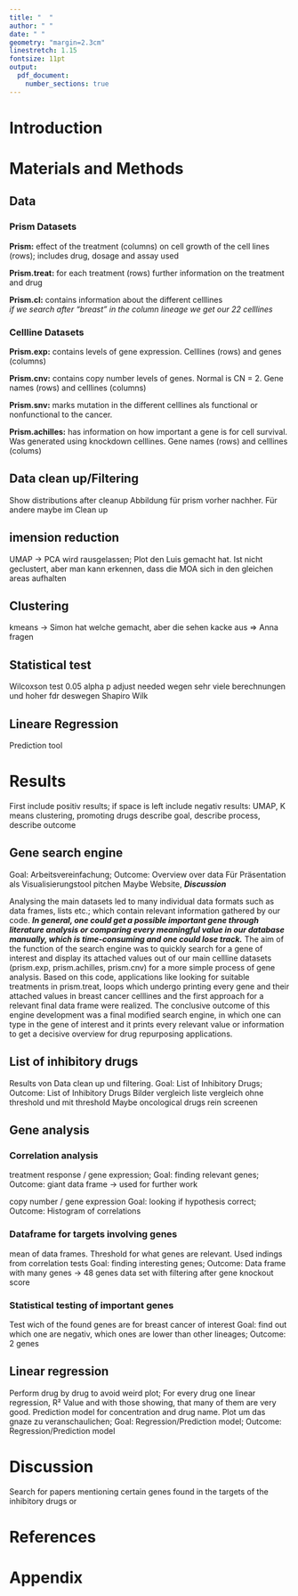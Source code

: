 ```yaml
---
title: "  "
author: " "
date: " "
geometry: "margin=2.3cm"
linestretch: 1.15
fontsize: 11pt
output: 
  pdf_document:
    number_sections: true
---
```


```{=tex}
\pagenumbering{gobble}
\begin{titlepage}
\centering
	{\Large Ruprecht-Karls University of Heidelberg\\
		Faculty of Engineering Sciences\\
		BSc Molecular Biotechnology\\}

	{\vspace{\stretch{3}}}


		{\Huge Drug viability screens for oncological and non-oncological treatments for breast cancer}

		

	

	\vspace{\stretch{3}}
	{\Large Data Science Project Summer Semester 2023}
	
	\vspace{\stretch{0.25}}
	
	{\Large Topic 5 Team 4}

	\vspace{\stretch{0.25}}
	
{\Large Submission date: 17.07.2023}

	\vspace{\stretch{0.75}}

	{\Large
		Luis Herfurth, Aaron Eidenmüller, Sharujan Suthakaran, Simon Westermann  
}

	\vspace{\stretch{1}}

\end{titlepage}

\newpage
\section*{Abstract}
Hier muss das Abstract eingefügt werden


\newpage
\tableofcontents

\newpage
\section*{Abbreviations}





\newpage
\pagenumbering{arabic}
```
# Introduction

# Materials and Methods

## Data 

### Prism Datasets  

**Prism:** effect of the treatment (columns) on cell growth of the cell lines (rows); includes drug, dosage and assay used

**Prism.treat:** for each treatment (rows) further information on the treatment and drug

**Prism.cl:** contains information about the different celllines    
*if we search after "breast" in the column lineage we get our 22 celllines*

### Cellline Datasets  

**Prism.exp:** contains levels of gene expression. Celllines (rows) and genes (columns)

**Prism.cnv:** contains copy number levels of genes. Normal is CN = 2. Gene names (rows) and celllines (columns)

**Prism.snv:** marks mutation in the different celllines als functional or nonfunctional to the cancer.

**Prism.achilles:** has information on how important a gene is for cell survival. Was generated using knockdown celllines. Gene names (rows) and celllines (colums)
   

## Data clean up/Filtering
Show distributions after cleanup
Abbildung für prism vorher nachher. Für andere maybe im Clean up

## imension reduction  
UMAP -> PCA wird rausgelassen; Plot den Luis gemacht hat. Ist nicht geclustert, aber man kann erkennen, dass die MOA sich in den gleichen areas aufhalten

## Clustering
kmeans -> Simon hat welche gemacht, aber die sehen kacke aus => Anna fragen

## Statistical test
Wilcoxson test
0.05 alpha
p adjust needed wegen sehr viele berechnungen und hoher fdr deswegen
Shapiro Wilk

## Lineare Regression
Prediction tool

# Results
First include positiv results; if space is left include negativ results: UMAP, K means clustering, promoting drugs
describe goal, describe process, describe outcome

## Gene search engine
Goal: Arbeitsvereinfachung; Outcome: Overview over data
Für Präsentation als Visualisierungstool pitchen
Maybe Website, ***Discussion***

Analysing the main datasets led to many individual data formats such as data frames, lists etc.; which contain relevant information gathered by our code. ***In general, one could get a possible important gene through literature analysis or comparing every meaningful value in our database manually, which is time-consuming and one could lose track.*** The aim of the function of the search engine was to quickly search for a gene of interest and display its attached values out of our main cellline datasets (prism.exp, prism.achilles, prism.cnv) for a more simple process of gene analysis. Based on this code, applications like looking for suitable treatments in prism.treat, loops which undergo printing every gene and their attached values in breast cancer celllines and the first approach for a relevant final data frame were realized.
The conclusive outcome of this engine development was a final modified search engine, in which one can type in the gene of interest and it prints every relevant value or information to get a decisive overview for drug repurposing applications. 


## List of inhibitory drugs
Results von Data clean up und filtering.
Goal: List of Inhibitory Drugs; Outcome: List of Inhibitory Drugs
Bilder vergleich liste vergleich ohne threshold und mit threshold
Maybe oncological drugs rein screenen

## Gene analysis

### Correlation analysis
treatment response / gene expression; 
Goal: finding relevant genes; Outcome: giant data frame -> used for further work

copy number / gene expression
Goal: looking if hypothesis correct; Outcome: Histogram of correlations

### Dataframe for targets involving genes
mean of data frames. Threshold for what genes are relevant. Used indings from correlation tests
Goal: finding interesting genes; Outcome: Data frame with many genes -> 48 genes data set with filtering after gene knockout score

### Statistical testing of important genes
Test wich of the found genes are for breast cancer of interest
Goal: find out which one are negativ, which ones are lower than other lineages; Outcome: 2 genes

## Linear regression
Perform drug by drug to avoid weird plot; For every drug one linear regression, R² Value and with those showing, that many of them are very good. Prediction model for concentration and drug name. Plot um das gnaze zu veranschaulichen;
Goal: Regression/Prediction model; Outcome: Regression/Prediction model

# Discussion
Search for papers mentioning certain genes found in the targets of the inhibitory drugs or 

# References

# Appendix